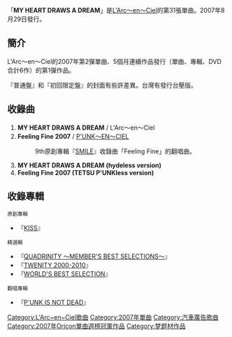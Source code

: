 {{Infobox Single
| Name           = MY HEART DRAWS A DREAM
| Artist         = [[L'Arc〜en〜Ciel|L'Arc〜en〜Ciel]]
| Album          = [[KISS_(L'Arc〜en〜Cielのアルバム)|KISS]]
| A-side         = MY HEART DRAWS A DREAM
| B-side         = Feeling Fine 2007
| Released       = 2007年8月29日
| Format         = 
| Recorded       = 
| Genre          = [[J-POP|J-POP]]
| Length         = 16分17秒
| Label          = [[Ki/oon_Records|Ki/oon Records]]
| Writer         = [[hyde|hyde]] （作詞）<br/>[[ken|ken]] （作曲）
| Producer       = L'Arc〜en〜Ciel
| Certification  = 黃金（[[日本唱片業協會|日本唱片業協會]]）
| Chart position = 當週排行第1名（[[ORICON|ORICON]]）
| Last single    = [[SEVENTH_HEAVEN_(L'Arc〜en〜Ciel單曲)|SEVENTH HEAVEN]]<br />（2007年）
| This single    = '''MY HEART DRAWS A DREAM'''<br />（2007年）
| Next single    = [[DAYBREAK'S_BELL_(L'Arc〜en〜Ciel單曲)|DAYBREAK'S BELL]]<br />（2007年）
}}
「'''MY HEART DRAWS A DREAM'''」是[[L'Arc〜en〜Ciel|L'Arc〜en〜Ciel]]的第31張單曲。2007年8月29日發行。

== 簡介 ==
L'Arc〜en〜Ciel的2007年第2彈單曲、5個月連續作品發行（單曲、專輯、DVD合計6作）的第1彈作品。

『普通盤』和『初回限定盤』的封面有些許差異。台灣有發行台壓版。

== 收錄曲 ==
# '''MY HEART DRAWS A DREAM''' / L'Arc〜en〜Ciel
# '''Feeling Fine 2007''' / [[P'UNK〜EN〜CIEL|P'UNK〜EN〜CIEL]]
#: 9th原創專輯『[[SMILE_(原創專輯)|SMILE]]』收錄曲「Feeling Fine」的翻唱曲。
# '''MY HEART DRAWS A DREAM (hydeless version)'''
# '''Feeling Fine 2007 (TETSU P'UNKless version)'''

== 收錄專輯 ==
;<small>原創專輯</small>
*『[[KISS_(原創專輯)|KISS]]』 
;<small>精選輯</small>
*『[[QUADRINITY_〜MEMBER'S_BEST_SELECTIONS〜|QUADRINITY 〜MEMBER'S BEST SELECTIONS〜]]』 
*『[[TWENITY|TWENITY 2000-2010]]』 
*『[[WORLD'S_BEST_SELECTION|WORLD'S BEST SELECTION]]』 
;<small>翻唱專輯</small>
*『[[BUTTERFLY_(原創專輯)#完全生産限定盤特典CD|P'UNK IS NOT DEAD]]』 


{{L'Arc~en~Ciel}}
{{日本有線大獎}}

{{DEFAULTSORT: MY HEART DRAWS A DREAM }}
[[Category:L'Arc~en~Ciel歌曲|Category:L'Arc~en~Ciel歌曲]]
[[Category:2007年單曲|Category:2007年單曲]]
[[Category:汽車廣告歌曲|Category:汽車廣告歌曲]]
[[Category:2007年Oricon單曲週榜冠軍作品|Category:2007年Oricon單曲週榜冠軍作品]]
[[Category:梦题材作品|Category:梦题材作品]]